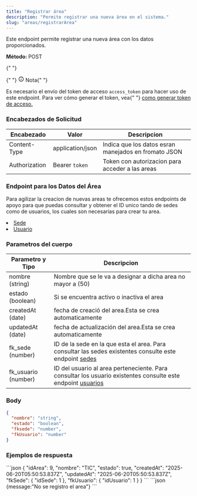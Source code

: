 ```yaml
---
title: "Registrar área"
description: "Permite registrar una nueva área en el sistema."
slug: "areas/registrarArea"
---
```



Este endpoint permite registrar una nueva área con los datos proporcionados.

<p>
  <strong>Método: </strong>
  <span class="sl-badge caution small astro-avdet4wd">POST</span>
</p>

<Tabs>
  <TabItem label="Endpoint">
    <ApiEndpoint url={`${API_BASE_URL}/areas`} />
  </TabItem>
</Tabs>

<aside aria-label="Nota" class="starlight-aside starlight-aside--note">
  {" "}
  <p class="starlight-aside__title" aria-hidden="true">
    {" "}
    <svg
      aria-hidden="true"
      class="starlight-aside__icon astro-c6vsoqas"
      width="16"
      height="16"
      viewBox="0 0 24 24"
      fill="currentColor"
      style="--sl-icon-size: 1em;"
    >
      <path d="M12 11a1 1 0 0 0-1 1v4a1 1 0 0 0 2 0v-4a1 1 0 0 0-1-1Zm.38-3.92a1 1 0 0 0-.76 0 1 1 0 0 0-.33.21 1.15 1.15 0 0 0-.21.33 1 1 0 0 0 .21 1.09c.097.088.209.16.33.21A1 1 0 0 0 13 8a1.05 1.05 0 0 0-.29-.71 1 1 0 0 0-.33-.21ZM12 2a10 10 0 1 0 0 20 10 10 0 0 0 0-20Zm0 18a8 8 0 1 1 0-16.001A8 8 0 0 1 12 20Z"></path>
    </svg>
    Nota{" "}
  </p>
  Es necesario el envío del token de acceso <code>access_token</code> para hacer
  uso de este endpoint. Para ver cómo generar el token, vea{" "}
  <a href="/usuarios/login">como generar token de acceso.</a>
</aside>

<h3>Encabezados de Solicitud</h3>

| Encabezado    | Valor            | Descripcion                                          |
| ------------- | ---------------- | ---------------------------------------------------- |
| Content-Type  | application/json | Indica que los datos esran manejados en fromato JSON |
| Authorization | Bearer `token`   | Token con autorizacion para acceder a las areas      |

<h3>Endpoint para los Datos del Área</h3>

Para agilizar la creacion de nuevas areas te ofrecemos estos endpoints de apoyo para que puedas consultar y obtener el ID unico tando de sedes como de usuarios, los cuales son necesarias para crear tu area.

<li>
  <a href="/sedes/listarSedes">Sede</a>
</li>
<li>
  <a href="/usuario/listarUsuarios">Usuario</a>
</li>

<h3>Parametros del cuerpo</h3>

| Parametro y Tipo    | Descripcion                                                                                                                                        |
| ------------------- | -------------------------------------------------------------------------------------------------------------------------------------------------- |
| nombre (string)     | Nombre que se le va a designar a dicha area no mayor a (50)                                                                                        |
| estado (boolean)    | Si se encuentra activo o inactiva el area                                                                                                          |
| createdAt (date)    | fecha de creació del area.Esta se crea automaticamente                                                                                             |
| updatedAt (date)    | fecha de actualización del area.Esta se crea automaticamente                                                                                       |
| fk_sede (number)    | ID de la sede en la que esta el area. Para consultar las sedes existentes consulte este endpoint <a href="/sedes/listarSedes">sedes</a>            |
| fk_usuario (number) | ID del usuario al area perteneciente. Para consultar los usuario existentes consulte este endpoint <a href="/usuarios/listarUsuarios">usuarios</a> |

### Body

```json
{
  "nombre": "string",
  "estado": "boolean",
  "fksede": "number",
  "fkUsuario": "number"
}
```

<h3>Ejemplos de respuesta</h3>

<Tabs>
  <TabItem label="Status 201">
  ```json
{
    "idArea": 9,
    "nombre": "TIC",
    "estado": true,
    "createdAt": "2025-06-20T05:50:53.837Z",
    "updatedAt": "2025-06-20T05:50:53.837Z",
    "fkSede": {
        "idSede": 1
    },
    "fkUsuario": {
        "idUsuario": 1
    }
}
```
  </TabItem>

  <TabItem label="Status 400">
  ```json
  {message:"No se registro el area"}
  ```
  </TabItem>
</Tabs>
